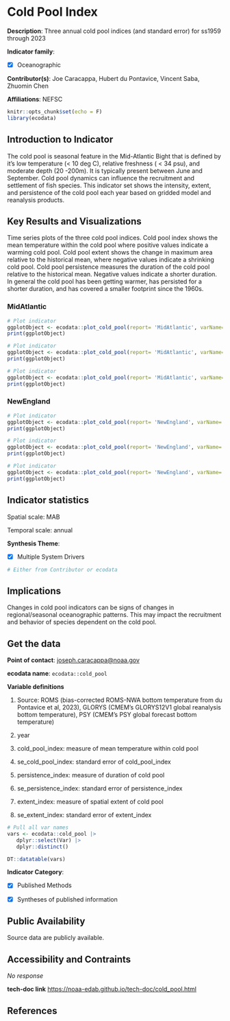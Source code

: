 # Cold Pool Index

**Description**: Three annual cold pool indices (and standard error) for ss1959 through 2023

**Indicator family**: 

- [X] Oceanographic


**Contributor(s)**: Joe Caracappa, Hubert du Pontavice, Vincent Saba, Zhuomin Chen

**Affiliations**: NEFSC

```{r echo=FALSE}
knitr::opts_chunk$set(echo = F)
library(ecodata)
```
## Introduction to Indicator
The cold pool is seasonal feature in the Mid-Atlantic Bight that is defined by it's low temperature (< 10 deg C), relative freshness ( < 34 psu), and moderate depth (20 -200m). It is typically present between June and September. Cold pool dynamics can influence the recruitment and settlement of fish species. This indicator set shows the intensity, extent, and persistence of the cold pool each year based on gridded model and reanalysis products.

## Key Results and Visualizations
Time series plots of the three cold pool indices. Cold pool index shows the mean temperature within the cold pool where positive values indicate a warming cold pool. Cold pool extent shows the change in maximum area relative to the historical mean, where negative values indicate a shrinking cold pool. Cold pool persistence measures the duration of the cold pool relative to the historical mean. Negative values indicate a shorter duration. In general the cold pool has been getting warmer, has persisted for a shorter duration, and has covered a smaller footprint since the 1960s.

### MidAtlantic

```{r plot_cold_poolMidAtlanticcold_pool}
# Plot indicator
ggplotObject <- ecodata::plot_cold_pool(report= 'MidAtlantic', varName= 'cold_pool')
print(ggplotObject)
```

```{r plot_cold_poolMidAtlanticpersistence}
# Plot indicator
ggplotObject <- ecodata::plot_cold_pool(report= 'MidAtlantic', varName= 'persistence')
print(ggplotObject)
```

```{r plot_cold_poolMidAtlanticextent}
# Plot indicator
ggplotObject <- ecodata::plot_cold_pool(report= 'MidAtlantic', varName= 'extent')
print(ggplotObject)
```

### NewEngland

```{r plot_cold_poolNewEnglandcold_pool}
# Plot indicator
ggplotObject <- ecodata::plot_cold_pool(report= 'NewEngland', varName= 'cold_pool')
print(ggplotObject)
```

```{r plot_cold_poolNewEnglandpersistence}
# Plot indicator
ggplotObject <- ecodata::plot_cold_pool(report= 'NewEngland', varName= 'persistence')
print(ggplotObject)
```

```{r plot_cold_poolNewEnglandextent}
# Plot indicator
ggplotObject <- ecodata::plot_cold_pool(report= 'NewEngland', varName= 'extent')
print(ggplotObject)
```


## Indicator statistics 
Spatial scale: MAB

Temporal scale: annual

**Synthesis Theme**:

- [X] Multiple System Drivers


```{r autostats_cold_pool}
# Either from Contributor or ecodata
```

## Implications
Changes in cold pool indicators can be signs of changes in regional/seasonal oceanographic patterns. This may impact the recruitment and behavior of species dependent on the cold pool.

## Get the data

**Point of contact**: [joseph.caracappa@noaa.gov](mailto:joseph.caracappa@noaa.gov){.email}

**ecodata name**: `ecodata::cold_pool`

**Variable definitions**

1) Source: ROMS (bias-corrected ROMS-NWA bottom temperature from du Pontavice et al, 2023), GLORYS (CMEM’s GLORYS12V1 global reanalysis bottom temperature), PSY (CMEM’s PSY global forecast bottom temperature) 
2) year 3) cold_pool_index: measure of mean temperature within cold pool 
4) se_cold_pool_index: standard error of cold_pool_index 5) persistence_index: measure of duration of cold pool 
6) se_persistence_index: standard error of persistence_index 
7) extent_index: measure of spatial extent of cold pool 8) se_extent_index: standard error of extent_index

```{r vars_cold_pool}
# Pull all var names
vars <- ecodata::cold_pool |>
   dplyr::select(Var) |>
   dplyr::distinct()

DT::datatable(vars)
```
**Indicator Category**:

- [X] Published Methods
- [X] Syntheses of published information


## Public Availability

Source data are publicly available.

## Accessibility and Contraints

_No response_

**tech-doc link**
<https://noaa-edab.github.io/tech-doc/cold_pool.html>

## References

